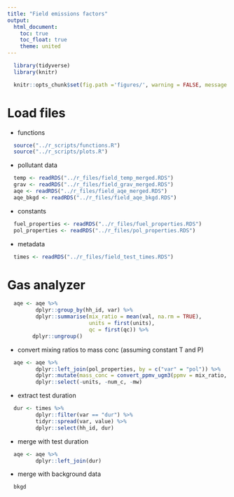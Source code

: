 ```yaml
---
title: "Field emissions factors"
output:
  html_document:
    toc: true
    toc_float: true
    theme: united
---
```


```r
  library(tidyverse)
  library(knitr)
```

```r
  knitr::opts_chunk$set(fig.path ='figures/', warning = FALSE, message = FALSE, cache = FALSE, tidy = TRUE)
```

# Load files

* functions 

```r
  source("../r_scripts/functions.R")
  source("../r_scripts/plots.R")
```

* pollutant data

```r
  temp <- readRDS("../r_files/field_temp_merged.RDS")
  grav <- readRDS("../r_files/field_grav_merged.RDS")
  aqe <- readRDS("../r_files/field_aqe_merged.RDS")
  aqe_bkgd <- readRDS("../r_files/field_aqe_bkgd.RDS")
```

* constants

```r
  fuel_properties <- readRDS("../r_files/fuel_properties.RDS")
  pol_properties <- readRDS("../r_files/pol_properties.RDS")
```

* metadata

```r
  times <- readRDS("../r_files/field_test_times.RDS")
```

# Gas analyzer

```r
  aqe <- aqe %>%
         dplyr::group_by(hh_id, var) %>%
         dplyr::summarise(mix_ratio = mean(val, na.rm = TRUE),
                          units = first(units),
                          qc = first(qc)) %>%
        dplyr::ungroup()
```

* convert mixing ratios to mass conc (assuming constant T and P)

```r
  aqe <- aqe %>%
         dplyr::left_join(pol_properties, by = c("var" = "pol")) %>%
         dplyr::mutate(mass_conc = convert_ppmv_ugm3(ppmv = mix_ratio, mw = mw)) %>%
         dplyr::select(-units, -num_c, -mw)
```

* extract test duration

```r
  dur <- times %>%
         dplyr::filter(var == "dur") %>%
         tidyr::spread(var, value) %>%
         dplyr::select(hh_id, dur)
```

* merge with test duration

```r
  aqe <- aqe %>%
         dplyr::left_join(dur)
```

* merge with background data

```r
  bkgd
```


